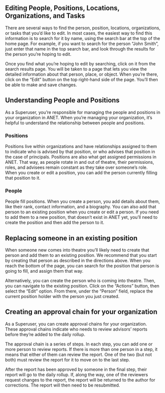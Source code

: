 
<Meta title="2. ANET Superuser Stories/Editing" />

## Editing People, Positions, Locations, Organizations, and Tasks

There are several ways to find the person, position, locations, organizations, or tasks that you’d
like to edit. In most cases, the easiest way to find this information is to search for it by name,
using the search bar at the top of the home page. For example, if you want to search for the person
“John Smith”, just enter that name in the top search bar, and look through the results for the
person you’re hoping to edit.

Once you find what you’re hoping to edit by searching, click on it from the search results page. You
will be taken to a page that lets you view the detailed information about that person, place, or
object. When you’re there, click on the “Edit” button on the top right-hand side of the page. You’ll
then be able to make and save changes.

## Understanding People and Positions

As a Superuser, you’re responsible for managing the people and positions in your organization in
ANET. When you’re managing your organization, it’s helpful to understand the relationship between
people and positions.

### Positions

Positions live within organizations and have relationships assigned to them to indicate who is
advised by that position, or who advises that position in the case of principals. Positions are also
what get assigned permissions in ANET. That way, as people rotate in and out of theatre, their
permissions, roles, and advisees remain constant as they take over someone’s role. When you create
or edit a position, you can add the person currently filling that position to it.

### People

People fill positions. When you create a person, you add details about them, like their rank,
contact information, and a biography. You can also add that person to an existing position when you
create or edit a person. If you need to add them to a new position, that doesn’t exist in ANET yet,
you’ll need to create the position and then add the person to it.

## Replacing someone in an existing position

When someone new comes into theatre you’ll likely need to create that person and add them to an
existing position. We recommend that you start by creating that person as described in the
directions above. When you reach the bottom of the page, you can search for the position that person
is going to fill, and assign them that way.

Alternatively, you can create the person who is coming into theatre. Then, you can navigate to the
existing position. Click on the “Actions” button, then select the “Edit” option. From there, under
the “Person” field, replace the current position holder with the person you just created.

## Creating an approval chain for your organization

As a Superuser, you can create approval chains for your organization. These approval chains
indicate who needs to review advisors’ reports before they’re added to the daily rollup.

The approval chain is a series of steps. In each step, you can add one or more person to review
reports. If there is more than one person in a step, it means that either of them can review the
report. One of the two (but not both) must review the report for it to move on to the last step.

After the report has been approved by someone in the final step, their report will go to the daily
rollup. If, along the way, one of the reviewers request changes to the report, the report will be
returned to the author for corrections. The report will then need to be resubmitted.
